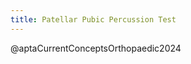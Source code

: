 ```yaml
---
title: Patellar Pubic Percussion Test
---
```



<!-- The patellar pubic percussion test (Figure 5) has a high diagnostic and screening value for fractures of the femur and pubic ramus. It assesses bony integrity through auscultation of skeletal vibration created by distal percussion if bony integrity is intact. If compromised by the presence of a fracture, the vibration is disrupted, resulting in diminished sounds and pain on the involved side. Though it has been found to be highly sensitive and specific for fractures of the femur, one must practice caution when using the patellar pubic percussion test for stress fractures due to limited number of participants in relevant studies testing for stress fractures.33

The patient is in the supine position. A stethoscope is placed over the pubic tubercle. The clinician listens through the stethoscope as they tap the ipsilateral patella. Lack of sound propagation may indicate a femoral neck or pubic rami fracture. -->
@aptaCurrentConceptsOrthopaedic2024